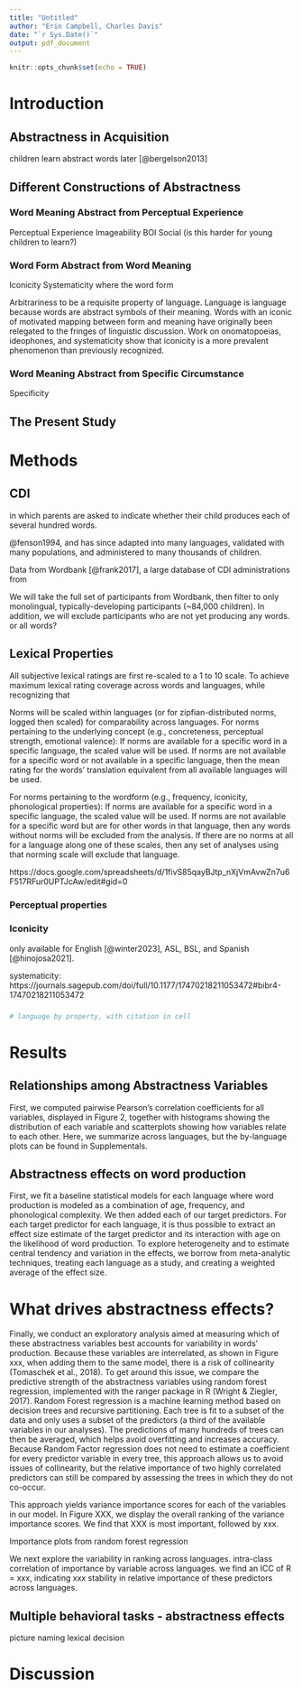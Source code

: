 ```yaml
---
title: "Untitled"
author: "Erin Campbell, Charles Davis"
date: "`r Sys.Date()`"
output: pdf_document
---
```


```r
knitr::opts_chunk$set(echo = TRUE)
```

# Introduction

## Abstractness in Acquisition

children learn abstract words later [@bergelson2013]

## Different Constructions of Abstractness

### Word Meaning Abstract from Perceptual Experience

Perceptual Experience
Imageability
BOI
Social (is this harder for young children to learn?)

### Word Form Abstract from Word Meaning

Iconicity
Systematicity
where the word form 

Arbitrariness to be a requisite property of language. Language is language because words are abstract symbols of their meaning. Words with an iconic of motivated mapping between form and meaning have originally been relegated to the fringes of linguistic discussion. Work on onomatopoeias, ideophones, and systematicity show that iconicity is a more prevalent phenomenon than previously recognized. 

### Word Meaning Abstract from Specific Circumstance

Specificity

## The Present Study

# Methods

## CDI

in which parents are asked to indicate whether their child produces each of several hundred words.

@fenson1994, and has since adapted into many languages, validated with many populations, and administered to many thousands of children. 

Data from Wordbank [@frank2017], a large database of CDI administrations from 

We will take the full set of participants from Wordbank, then filter to only monolingual, typically-developing participants (~84,000 children). In addition, we will exclude participants who are not yet producing any words. or all words?


## Lexical Properties


All subjective lexical ratings are first re-scaled to a 1 to 10 scale. To achieve maximum lexical rating coverage across words and languages, while recognizing that 

Norms will be scaled within languages (or for zipfian-distributed norms, logged then scaled) for comparability across languages.
For norms pertaining to the underlying concept (e.g., concreteness, perceptual strength, emotional valence):
If norms are available for a specific word in a specific language, the scaled value will be used.
If norms are not available for a specific word or not available in a specific language, then the mean rating for the words’ translation equivalent from all available languages will be used.

For norms pertaining to the wordform (e.g., frequency, iconicity, phonological properties):
If norms are available for a specific word in a specific language, the scaled value will be used.
If norms are not available for a specific word but are for other words in that language, then any words without norms will be excluded from the analysis.
If there are no norms at all for a language along one of these scales, then any set of analyses using that norming scale will exclude that language.

https://docs.google.com/spreadsheets/d/1fivS85qayBJtp_nXjVmAvwZn7u6F517RFur0UPTJcAw/edit#gid=0

### Perceptual properties

### Iconicity

only available for English [@winter2023], ASL, BSL, and Spanish [@hinojosa2021].

systematicity: https://journals.sagepub.com/doi/full/10.1177/17470218211053472#bibr4-17470218211053472

### 

```r
# language by property, with citation in cell
```

# Results

## Relationships among Abstractness Variables

First, we computed pairwise Pearson’s correlation coefficients for all variables, displayed in Figure 2, together with histograms showing the distribution of each variable and scatterplots showing how variables relate to each other. Here, we summarize across languages, but the by-language plots can be found in Supplementals.

## Abstractness effects on word production

First, we fit a baseline statistical models for each language where word production is modeled as a combination of age, frequency, and phonological complexity. We then added each of our target predictors. For each target predictor for each language, it is thus possible to extract an effect size estimate of the target predictor and its interaction with age on the likelihood of word production. To explore heterogeneity and to estimate central tendency and variation in the effects, we borrow from meta-analytic techniques, treating each language as a study, and creating a weighted average of the effect size. 

# What drives abstractness effects?

Finally, we conduct an exploratory analysis aimed at measuring which of these abstractness variables best accounts for variability in words' production. Because these variables are interrelated, as shown in Figure xxx, when adding them to the same model, there is a risk of collinearity (Tomaschek et al., 2018). To get around this issue, we compare the predictive strength of the abstractness variables using random forest regression, implemented with the ranger package in R (Wright & Ziegler, 2017). Random Forest regression is a machine learning method based on decision trees and recursive partitioning. Each tree is fit to a subset of the data and only uses a subset of the predictors (a third of the available variables in our analyses). The predictions of many hundreds of trees can then be averaged, which helps avoid overfitting and increases accuracy. Because Random Factor regression does not need to estimate a coefficient for every predictor variable in every tree, this approach allows us to avoid issues of collinearity, but the relative importance of two highly correlated predictors can still be compared by assessing the trees in which they do not co-occur. 

This approach yields variance importance scores for each of the variables in our model. In Figure XXX, we display the overall ranking of the variance importance scores. We find that XXX is most important, followed by xxx. 

Importance plots from random forest regression

We next explore the variability in ranking across languages. intra-class correlation of importance by variable across languages. we find an ICC of R = xxx, indicating xxx stability in relative importance of these predictors across languages.

<!-- how to plot cross-linguistic variability in ordering: maybe horizontal stacked bar graph of importance, with a bar for each language, the importance represented by relative size, and a consistent color for each trait
-->

## Multiple behavioral tasks - abstractness effects 
picture naming
lexical decision


# Discussion

